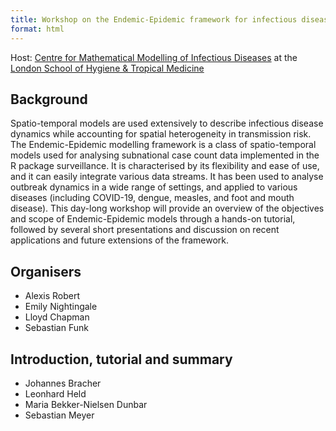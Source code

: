 ```yaml
---
title: Workshop on the Endemic-Epidemic framework for infectious disease modelling
format: html
---
```


Host: [Centre for Mathematical Modelling of Infectious Diseases](https://www.lshtm.ac.uk/research/centres/centre-mathematical-modelling-infectious-diseases) at the [London School of Hygiene & Tropical Medicine](https://www.lshtm.ac.uk)

## Background

Spatio-temporal models are used extensively to describe infectious disease dynamics while accounting for spatial heterogeneity in transmission risk. The Endemic-Epidemic modelling framework is a class of spatio-temporal models used for analysing subnational case count data implemented in the R package surveillance. It is characterised by its flexibility and ease of use, and it can easily integrate various data streams. It has been used to analyse outbreak dynamics in a wide range of settings, and applied to various diseases (including COVID-19, dengue, measles, and foot and mouth disease). This day-long workshop will provide an overview of the objectives and scope of Endemic-Epidemic models through a hands-on tutorial, followed by several short presentations and discussion on recent applications and future extensions of the framework.

## Organisers

-   Alexis Robert
-   Emily Nightingale
-   Lloyd Chapman
-   Sebastian Funk

## Introduction, tutorial and summary

-   Johannes Bracher
-   Leonhard Held
-   Maria Bekker-Nielsen Dunbar
-   Sebastian Meyer

